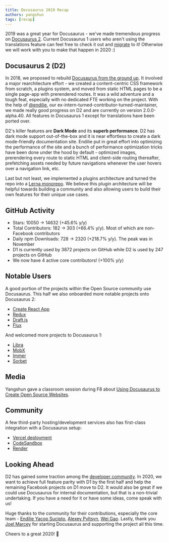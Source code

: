 ```yaml
---
title: Docusaurus 2019 Recap
authors: yangshun
tags: [recap]
---
```


2019 was a great year for Docusaurus - we've made tremendous progress on [Docusaurus 2](https://docusaurus.io/). Current Docusaurus 1 users who aren't using the translations feature can feel free to check it out and [migrate](https://docusaurus.io/docs/migration) to it! Otherwise we will work with you to make that happen in 2020 :)

<!--truncate-->

## Docusaurus 2 (D2)

In 2018, we proposed to rebuild [Docusaurus from the ground up](https://github.com/it990110/gityjf/issues/789). It involved a major rearchitecture effort - we created a content-centric CSS framework from scratch, a plugins system, and moved from static HTML pages to be a single page-app with prerendered routes. It was a wild adventure and a tough feat, especially with no dedicated FTE working on the project. With the help of [@endilie](https://github.com/endiliey), our ex-intern-turned-contributor-turned-maintainer, we made really good progress on D2 and are currently on version 2.0.0-alpha.40. All features in Docusaurus 1 except for translations have been ported over.

D2's killer features are **Dark Mode** and its **superb performance**. D2 has dark mode support out-of-the-box and it is near effortless to create a dark mode-friendly documentation site. Endilie put in great effort into optimizing the performance of the site and a bunch of performance optimization tricks have been done under the hood by default - optimized images, prerendering every route to static HTML and client-side routing thereafter, prefetching assets needed by future navigations whenever the user hovers over a navigation link, etc.

Last but not least, we implemented a plugins architecture and turned the repo into a [Lerna monorepo](https://github.com/it990110/gityjf/tree/main/packages). We believe this plugin architecture will be helpful towards building a community and also allowing users to build their own features for their unique use cases.

## GitHub Activity

- Stars: 10050 → 14632 (+45.6% y/y)
- Total Contributors: 182 → 303 (+66.4% y/y). Most of which are non-Facebook contributors
- Daily npm Downloads: 728 → 2320 (+218.7% y/y). The peak was in November
- D1 is currently used by 3872 projects on GitHub while D2 is used by 247 projects on GitHub
- We now have 4 active core contributors! (+100% y/y)

## Notable Users

A good portion of the projects within the Open Source community use Docusaurus. This half we also onboarded more notable projects onto Docusaurus 2:

- [Create React App](https://create-react-app.dev/)
- [Redux](https://redux.js.org/)
- [Draft.js](https://draftjs.org/)
- [Flux](http://facebook.github.io/flux/)

And welcomed more projects to Docusaurus 1:

- [Libra](https://developers.libra.org/)
- [MobX](https://mobx.js.org/)
- [Immer](https://immerjs.github.io/immer/)
- [Sorbet](https://sorbet.org/)

## Media

Yangshun gave a classroom session during F8 about [Using Docusaurus to Create Open Source Websites](https://www.youtube.com/watch?v=QcGJsf6mgZE).

## Community

A few third-party hosting/development services also has first-class integration with a Docusaurus setup:

- [Vercel deployment](https://github.com/vercel/vercel/tree/main/examples/docusaurus)
- [CodeSandbox](https://codesandbox.io/s/docusaurus-template-x3vg9)
- [Render](https://render.com/docs/deploy-docusaurus)

## Looking Ahead

D2 has gained some traction among the [developer community](https://docusaurus.io/showcase). In 2020, we want to achieve full feature parity with D1 by the first half and help the remaining Facebook projects on D1 move to D2. It would also be great if we could use Docusaurus for internal documentation, but that is a non-trivial undertaking. If you have a need for it or have some ideas, come speak with us!

Huge thanks to the community for their contributions, especially the core team - [Endilie Yacop Sucipto](https://github.com/endiliey), [Alexey Pyltsyn](https://github.com/lex111), [Wei Gao](https://github.com/wgao19). Lastly, thank you [Joel Marcey](https://github.com/JoelMarcey) for starting Docusaurus and supporting the project all this time.

Cheers to a great 2020! 🎉
